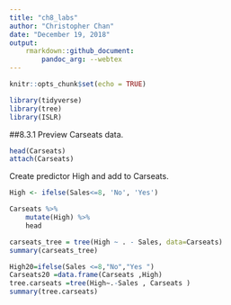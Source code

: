 ```yaml
---
title: "ch8_labs"
author: "Christopher Chan"
date: "December 19, 2018"
output:
    rmarkdown::github_document:
        pandoc_arg: --webtex
---
```


```r
knitr::opts_chunk$set(echo = TRUE)
```

```r
library(tidyverse)
library(tree)
library(ISLR)
```

##8.3.1
Preview Carseats data.
```r
head(Carseats)
attach(Carseats)
```

Create predictor High and add to Carseats.
```r
High <- ifelse(Sales<=8, 'No', 'Yes')

Carseats %>%
    mutate(High) %>%
    head

```

```r
carseats_tree = tree(High ~ . - Sales, data=Carseats)
summary(carseats_tree)
```


```r
High20=ifelse(Sales <=8,"No","Yes ")
Carseats20 =data.frame(Carseats ,High)
tree.carseats =tree(High∼.-Sales , Carseats )
summary(tree.carseats)
```












